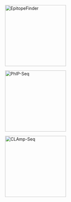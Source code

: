 

<style>
  .proj-container {
    position: relative;
    width: 50%;
    display: inline-block;
  }

.proj-image {
  display: block;
  width: 200px;
  height: 200px;
}

.proj-overlay {
  position: absolute;
  top: 0;
  bottom: 0;
  left: 0;
  right: 0;
  height: 100%;
  width: 100%;
  opacity: 0;
  transition: .5s ease;
  background-color: rgba(240,240,240,0.8);
}

.proj-container:hover .proj-overlay {
  opacity: 1;
}

.proj-text {
  color: black;
  font-size: 18px;
  position: absolute;
  top: 50%;
  left: 50%;
  -webkit-transform: translate(-50%, -50%);
  -ms-transform: translate(-50%, -50%);
  transform: translate(-50%, -50%);
  text-align: center;
}
</style>

<div align = "center">
  
<div class="proj-container">
<img src="docs/epf-logo.png" alt="EpitopeFinder" class="proj-image">
<a href = "https://github.com/brandonsie/epitopefinder"><div class="proj-overlay">
<div class="proj-text"><i class = "fa fa-search"></i><br>EpitopeFinder</div>
</div></a>
</div>

<div class="proj-container">
<img src="docs/phip-logo.png" alt="PhIP-Seq" class="proj-image">
<a href = "https://www.ncbi.nlm.nih.gov/pubmed/30190553"><div class="proj-overlay">
<div class="proj-text"><i class = "fa fa-search"></i><br>PhIP-Seq</div>
</div></a>
</div>

<div class="proj-container">
<img src="docs/qstools-logo.png" alt="CLAmp-Seq" class="proj-image">
<a href = "https://www.ncbi.nlm.nih.gov/pubmed/30190553"><div class="proj-overlay">
<div class="proj-text"><i class = "fa fa-search"></i><br>CLAmp-Seq</div>
</div></a>
</div>
  
</div>
